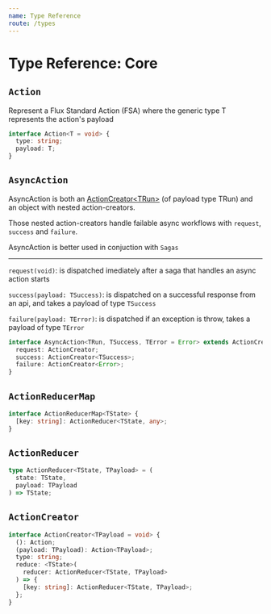 ```yaml
---
name: Type Reference
route: /types
---
```



# Type Reference: Core

## `Action`

Represent a Flux Standard Action (FSA) where the generic type T represents the action's payload

```ts
interface Action<T = void> {
  type: string;
  payload: T;
}
```

## `AsyncAction`

AsyncAction is both an [ActionCreator\<TRun\>](#actioncreatortpayload--void) (of payload type TRun) and an object with nested action-creators. 

Those nested action-creators handle failable async workflows with `request`, `success` and `failure`.

AsyncAction is better used in conjuction with `Sagas`

---

`request(void)`: is dispatched imediately after a saga that handles an async action starts

`success(payload: TSuccess)`: is dispatched on a successful response from an api, and takes a payload of type `TSuccess`

`failure(payload: TError)`: is dispatched if an exception is throw, takes a payload of type `TError`

```ts
interface AsyncAction<TRun, TSuccess, TError = Error> extends ActionCreator<TRun> {
  request: ActionCreator;
  success: ActionCreator<TSuccess>;
  failure: ActionCreator<Error>;
}
```

## `ActionReducerMap`
```ts
interface ActionReducerMap<TState> {
  [key: string]: ActionReducer<TState, any>;
}
```

## `ActionReducer`
```ts
type ActionReducer<TState, TPayload> = (
  state: TState,
  payload: TPayload
) => TState;
```

## `ActionCreator`
```ts
interface ActionCreator<TPayload = void> {
  (): Action;
  (payload: TPayload): Action<TPayload>;
  type: string;
  reduce: <TState>(
    reducer: ActionReducer<TState, TPayload>
  ) => {
    [key: string]: ActionReducer<TState, TPayload>;
  };
}
```